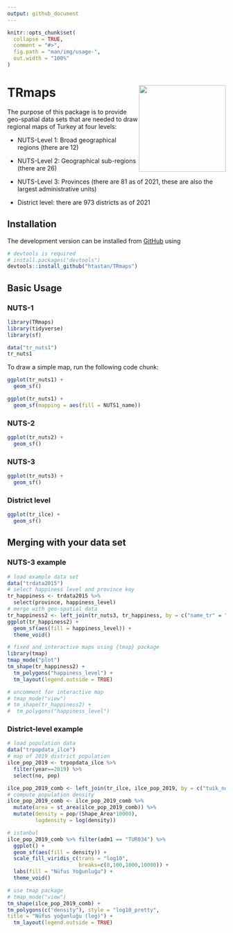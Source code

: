 ```yaml
---
output: github_document
---
```


```r
knitr::opts_chunk$set(
  collapse = TRUE,
  comment = "#>",
  fig.path = "man/img/usage-",
  out.width = "100%"
)
```

# TRmaps <a href='https://github.com/htastan/TRmaps'><img src='man/img/hex1.png' align="right"  width="200"/></a>



The purpose of this package is to provide geo-spatial data sets that are needed to draw regional maps of Turkey at four levels:

  - NUTS-Level 1: Broad geographical regions (there are 12)
  
  - NUTS-Level 2: Geographical sub-regions (there are 26)
  
  - NUTS-Level 3: Provinces (there are 81 as of 2021, these are also the largest 
  administrative units)
  
  - District level: there are 973 districts as of 2021 



## Installation

The development version can be installed from
[GitHub](https://github.com/) using
 
```r
# devtools is required
# install.packages("devtools")
devtools::install_github("htastan/TRmaps")
```


## Basic Usage 

### NUTS-1


```r
library(TRmaps)
library(tidyverse)
library(sf)
```

```r
data("tr_nuts1")
tr_nuts1
```
 

To draw a simple map, run the following code chunk: 
```r
ggplot(tr_nuts1) + 
  geom_sf()
```
 
 


```r
ggplot(tr_nuts1) + 
  geom_sf(mapping = aes(fill = NUTS1_name))
```

  

### NUTS-2

```r
ggplot(tr_nuts2) + 
  geom_sf()
```
  

### NUTS-3

```r
ggplot(tr_nuts3) + 
  geom_sf()
```
 
 

### District level

```r
ggplot(tr_ilce) + 
  geom_sf()
```

## Merging with your data set

### NUTS-3 example

```r
# load example data set 
data("trdata2015")
# select happiness level and province key
tr_happiness <- trdata2015 %>% 
  select(province, happiness_level)
# merge with geo-spatial data 
tr_happiness2 <- left_join(tr_nuts3, tr_happiness, by = c("name_tr" = "province"))
ggplot(tr_happiness2) + 
  geom_sf(aes(fill = happiness_level)) +
  theme_void()
```

```r
# fixed and interactive maps using {tmap} package
library(tmap)
tmap_mode("plot")
tm_shape(tr_happiness2) +
  tm_polygons("happiness_level") +
  tm_layout(legend.outside = TRUE)
```

```r
# uncomment for interactive map
# tmap_mode("view")
# tm_shape(tr_happiness2) +
#  tm_polygons("happiness_level")
```

### District-level example 

```r
# load population data 
data("trpopdata_ilce")
# map of 2019 district population
ilce_pop_2019 <- trpopdata_ilce %>% 
  filter(year==2019) %>% 
  select(no, pop) 

ilce_pop_2019_comb <- left_join(tr_ilce, ilce_pop_2019, by = c("tuik_no" = "no"))
# compute population density
ilce_pop_2019_comb <- ilce_pop_2019_comb %>% 
  mutate(area = st_area(ilce_pop_2019_comb)) %>% 
  mutate(density = pop/(Shape_Area*10000), 
         logdensity = log(density))
```
```r
# istanbul 
ilce_pop_2019_comb %>% filter(adm1 == "TUR034") %>%
  ggplot() +
  geom_sf(aes(fill = density)) + 
  scale_fill_viridis_c(trans = "log10", 
                       breaks=c(0,100,1000,10000)) +
  labs(fill = "Nüfus Yoğunluğu") + 
  theme_void()
```


```r
# use tmap package 
# tmap_mode("view")
tm_shape(ilce_pop_2019_comb) +
tm_polygons(c("density"), style = "log10_pretty",
title = "Nüfus yoğunluğu (log)") +
  tm_layout(legend.outside = TRUE)
```



  

